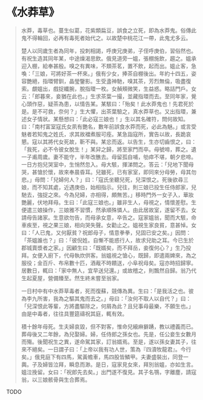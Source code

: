 # 《水莽草》

> 水莽，毒草也。蔓生似葛，花紫類扁豆，誤食之立死，即為水莽鬼。俗傳此鬼不得輪回，必再有毒死者始代之。以故楚中桃花江一帶，此鬼尤多云。
>
> 楚人以同歲生者為同年，投刺相謁，呼庚兄庚弟，子侄呼庚伯，習俗然也。有祝生造其同年某，中途燥渴思飲。俄見道旁一媼，張棚施飲，趨之。媼承迎入棚，給奉甚殷。嗅之有異味，不類茶茗，置不飲，起而出。媼止客，急喚：「三娘，可將好茶一杯來。」俄有少女，捧茶自棚後出。年約十四五，姿容艷絕，指環臂釧，晶瑩鑒影。生受盞神馳，嗅其茶，芳烈無倫，吸盡復索。覷媼出，戲捉纖腕，脫指環一枚。女赬頰微笑，生益惑。略詰門戶。女云：「郎暮來，妾猶在此也。」生求茶葉一撮，並藏指環而去。至同年家，覺心頭作惡，疑茶為患，以情告某。某駭曰：「殆矣！此水莽鬼也！先君死於是。是不可救，奈何？」生大懼，出茶葉驗之，真水莽草也。又出指環，兼述女子情狀。某懸想曰：「此必寇三娘也！」生以其名確符，問何故知。曰：「南村富室寇氏女夙有艷名，數年前誤食水莽而死，必此為魅。」或言受魅者若知鬼之姓氏，求其故襠煮服可痊。某急詣寇所，實告以故，長跪哀懇。寇以其將代女死故，靳不與。某忿而返。以告生，生亦切齒恨之，曰：「我死，必不令彼女脫生！」某舁之歸，將至家門而卒。母號啼，葬之。遺一子甫周歲。妻不能守，半年改醮去。母留孤自哺，劬瘁不堪，朝夕悲啼。一日方抱兒哭室中，生悄然忽入。母大駭，揮涕問之。答云：「兒地下聞母哭，甚愴於懷，故來奉晨昏耳。兒雖死，已有家室，即同來分母勞，母其勿悲。」母問：「兒婦何人？」曰：「寇氏坐聽兒死，兒深恨之。死後欲尋三娘，而不知其處，近遇庚伯，始相指示。兒往，則三娘已投生任侍郎家，兒馳去，強捉之來。今為兒婦，亦相得，頗無苦。」移時門外一女子入，華妝艷麗，伏地拜母。生曰：「此寇三娘也。」雖非生人，母視之，情懷差慰。生便遣三娘操作，三娘雅不習慣，然承順殊憐人。由此居故室，遂留不去。女請母告諸家。生意欲勿告，而母承女意，卒告之。寇家媼翁，聞而大駭，命車疾至，視之果三娘，相向哭失聲。女勸止之。媼視生家良貧，意甚悼。女曰：「人已鬼，又何厭貧？祝郎母子，情意拳拳，兒固已安之矣。」因問：「茶媼誰也？」曰：「彼倪姓。自慚不能惑行人，故求兒助之耳。今已生於郡城賣漿者之家。」因顧生曰：「既婿矣，而不拜岳，妾復何心？」生乃投拜。女便入廚下，代母執炊供客。翁媼視之愴心，既歸，即遣兩婢來，為之服役；金百斤、布帛數十匹，酒胾不時饋送，小阜祝母矣。寇亦時招歸寧。居數日，輒曰：「家中無人，宜早送兒還。」或故稽之，則飄然自歸。翁乃代生起夏屋，營備臻至。然生終未嘗至翁家。
>
> 一日村中有中水莽草毒者，死而復蘇，競傳為異。生曰：「是我活之也。彼為李九所害，我為之驅其鬼而去之。」母曰：「汝何不取人以自代？」曰：「兒深恨此等輩，方將盡驅除之，何屑為此？且兒事母最樂，不願生也。」由是中毒者，往往具豐筵禱祝其庭，輒有效。
>
> 積十餘年母死。生夫婦哀毀，但不對客，惟命兒縗麻擗踴，教以禮義而已。葬母後又二年餘，為兒娶婦。婦，任侍郎之孫女也。先是，任公妾生女數月而殤。後聞祝生之異，遂命駕其家，訂翁婿焉。至是，遂以孫女妻其子，往來不絕矣。一日謂子曰：「上帝以我有功人世，策為『四瀆牧龍君』。今行矣。」俄見庭下有四馬，駕黃幨車，馬四股皆鱗甲。夫妻盛裝出，同登一輿。子及婦皆泣拜，瞬息而渺。是日，寇家見女來，拜別翁媼，亦如生言。媼泣挽留。女曰：「祝郎先去矣。」出門遂不復見。其子名鶚，字離塵，請寇翁，以三娘骸骨與生合葬焉。

TODO